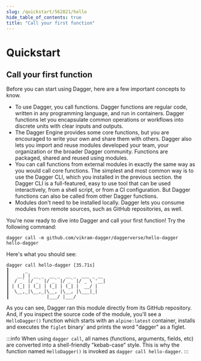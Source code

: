 ```yaml
---
slug: /quickstart/562821/hello
hide_table_of_contents: true
title: "Call your first function"
---
```


# Quickstart

<PartialExperimentalDocs />

## Call your first function

Before you can start using Dagger, here are a few important concepts to know.

- To use Dagger, you call functions. Dagger functions are regular code, written in any programming language, and run in containers. Dagger functions let you encapsulate common operations or workflows into discrete units with clear inputs and outputs.
- The Dagger Engine provides some core functions, but you are encouraged to write your own and share them with others. Dagger also lets you import and reuse modules developed your team, your organization or the broader Dagger community. Functions are packaged, shared and reused using modules.
- You can call functions from external modules in exactly the same way as you would call core functions. The simplest and most common way is to use the Dagger CLI, which you installed in the previous section. the Dagger CLI is a full-featured, easy to use tool that can be used interactively, from a shell script, or from a CI configuration. But Dagger functions can also be called from other Dagger functions.
- Modules don't need to be installed locally. Dagger lets you consume modules from remote sources, such as GitHub repositories, as well.

You're now ready to dive into Dagger and call your first function! Try the following command:

```shell
dagger call -m github.com/vikram-dagger/daggerverse/hello-dagger hello-dagger
```

Here's what you should see:

```shell
dagger call hello-dagger [35.71s]
┃      _
┃   __| | __ _  __ _  __ _  ___ _ __
┃  / _` |/ _` |/ _` |/ _` |/ _ \ '__|
┃ | (_| | (_| | (_| | (_| |  __/ |
┃  \__,_|\__,_|\__, |\__, |\___|_|
┃              |___/ |___/
```

As you can see, Dagger ran this module directly from its GitHub repository. And, if you inspect the source code of the module, you'll see a `HelloDagger()` function which starts with an `alpine:latest` container, installs and executes the `figlet` binary` and prints the word "dagger" as a figlet.

:::info
When using `dagger call`, all names (functions, arguments, fields, etc) are converted into a shell-friendly "kebab-case" style. This is why the function named `HelloDagger()` is invoked as `dagger call hello-dagger`.
:::
